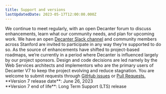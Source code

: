 ```yaml
---
title: Support and versions
lastUpdatedDate: 2023-05-17T12:00:00.000Z
---
```

<Section heading="Roadmap">
We continue to meet regularly, with an open Decanter forum to discuss enhancements, learn what our community needs, and plan for upcoming work. We have an open <a href="https://stanfordwebservices.slack.com/archives/C9SL2179B">Decanter Slack channel</a> and community members across Stanford are invited to participate in any way they’re supported to do so. As the source of enhancements have shifted to project-based roadmaps, we’re currently in a period where Decanter is influenced largely by our project sponsors. Design and code decisions are led namely by the Web Services architects and implementors who are the primary users of Decanter V7 to keep the project evolving and reduce stagnation. You are welcome to submit requests through <a href="https://github.com/SU-SWS/decanter/issues">GitHub issues</a> or <a href="https://github.com/SU-SWS/decanter/pulls">Pull Requests.</a>
</Section>

<Section heading="Supported Versions">
  **Version 7 release date**: June 26, 2023<br />
  **Version 7 end of life**: Long Term Support (LTS) release
</Section>